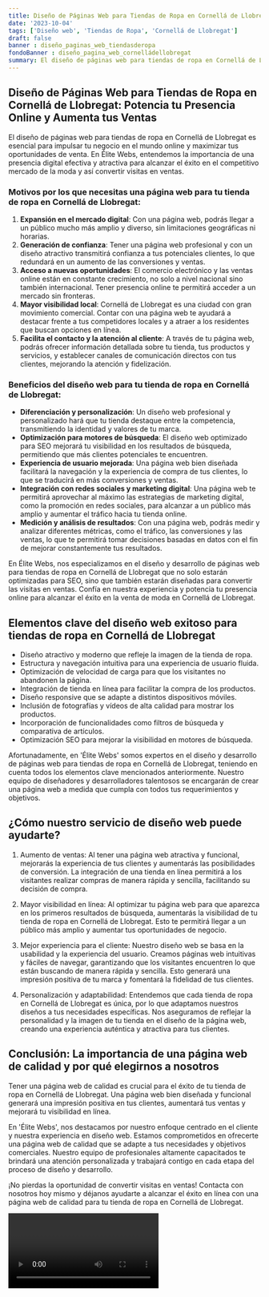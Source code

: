 ```yaml
---
title: Diseño de Páginas Web para Tiendas de Ropa en Cornellá de Llobregat
date: '2023-10-04'
tags: ['Diseño web', 'Tiendas de Ropa', 'Cornellá de Llobregat']
draft: false
banner : diseño_paginas_web_tiendasderopa
fondoBanner : diseño_pagina_web_cornelládellobregat
summary: El diseño de páginas web para tiendas de ropa en Cornellá de Llobregat es esencial para impulsar tu negocio en el mundo online y maximizar tus oportunidades de venta. En Élite Webs, entendemos la importancia de una presencia digital efectiva y atractiva para alcanzar el éxito en el competitivo mercado de la moda y así convertir visitas en ventas. 
---
```


## Diseño de Páginas Web para Tiendas de Ropa en Cornellá de Llobregat: Potencia tu Presencia Online y Aumenta tus Ventas

El diseño de páginas web para tiendas de ropa en Cornellá de Llobregat es esencial para impulsar tu negocio en el mundo online y maximizar tus oportunidades de venta. En Élite Webs, entendemos la importancia de una presencia digital efectiva y atractiva para alcanzar el éxito en el competitivo mercado de la moda y así convertir visitas en ventas. 

### Motivos por los que necesitas una página web para tu tienda de ropa en Cornellá de Llobregat:

1. **Expansión en el mercado digital**: Con una página web, podrás llegar a un público mucho más amplio y diverso, sin limitaciones geográficas ni horarias.
2. **Generación de confianza**: Tener una página web profesional y con un diseño atractivo transmitirá confianza a tus potenciales clientes, lo que redundará en un aumento de las conversiones y ventas.
3. **Acceso a nuevas oportunidades**: El comercio electrónico y las ventas online están en constante crecimiento, no solo a nivel nacional sino también internacional. Tener presencia online te permitirá acceder a un mercado sin fronteras.
4. **Mayor visibilidad local**: Cornellá de Llobregat es una ciudad con gran movimiento comercial. Contar con una página web te ayudará a destacar frente a tus competidores locales y a atraer a los residentes que buscan opciones en línea.
5. **Facilita el contacto y la atención al cliente**: A través de tu página web, podrás ofrecer información detallada sobre tu tienda, tus productos y servicios, y establecer canales de comunicación directos con tus clientes, mejorando la atención y fidelización.

### Beneficios del diseño web para tu tienda de ropa en Cornellá de Llobregat:

- **Diferenciación y personalización**: Un diseño web profesional y personalizado hará que tu tienda destaque entre la competencia, transmitiendo la identidad y valores de tu marca.
- **Optimización para motores de búsqueda**: El diseño web optimizado para SEO mejorará tu visibilidad en los resultados de búsqueda, permitiendo que más clientes potenciales te encuentren.
- **Experiencia de usuario mejorada**: Una página web bien diseñada facilitará la navegación y la experiencia de compra de tus clientes, lo que se traducirá en más conversiones y ventas.
- **Integración con redes sociales y marketing digital**: Una página web te permitirá aprovechar al máximo las estrategias de marketing digital, como la promoción en redes sociales, para alcanzar a un público más amplio y aumentar el tráfico hacia tu tienda online.
- **Medición y análisis de resultados**: Con una página web, podrás medir y analizar diferentes métricas, como el tráfico, las conversiones y las ventas, lo que te permitirá tomar decisiones basadas en datos con el fin de mejorar constantemente tus resultados.

En Élite Webs, nos especializamos en el diseño y desarrollo de páginas web para tiendas de ropa en Cornellá de Llobregat que no solo estarán optimizadas para SEO, sino que también estarán diseñadas para convertir las visitas en ventas. Confía en nuestra experiencia y potencia tu presencia online para alcanzar el éxito en la venta de moda en Cornellá de Llobregat.

<GifSeo />

<Cta />

## Elementos clave del diseño web exitoso para tiendas de ropa en Cornellá de Llobregat

- Diseño atractivo y moderno que refleje la imagen de la tienda de ropa.
- Estructura y navegación intuitiva para una experiencia de usuario fluida.
- Optimización de velocidad de carga para que los visitantes no abandonen la página.
- Integración de tienda en línea para facilitar la compra de los productos.
- Diseño responsive que se adapte a distintos dispositivos móviles.
- Inclusión de fotografías y vídeos de alta calidad para mostrar los productos.
- Incorporación de funcionalidades como filtros de búsqueda y comparativa de artículos.
- Optimización SEO para mejorar la visibilidad en motores de búsqueda.

Afortunadamente, en 'Élite Webs' somos expertos en el diseño y desarrollo de páginas web para tiendas de ropa en Cornellá de Llobregat, teniendo en cuenta todos los elementos clave mencionados anteriormente. Nuestro equipo de diseñadores y desarrolladores talentosos se encargarán de crear una página web a medida que cumpla con todos tus requerimientos y objetivos.

## ¿Cómo nuestro servicio de diseño web puede ayudarte?

1. Aumento de ventas: Al tener una página web atractiva y funcional, mejorarás la experiencia de tus clientes y aumentarás las posibilidades de conversión. La integración de una tienda en línea permitirá a los visitantes realizar compras de manera rápida y sencilla, facilitando su decisión de compra.

2. Mayor visibilidad en línea: Al optimizar tu página web para que aparezca en los primeros resultados de búsqueda, aumentarás la visibilidad de tu tienda de ropa en Cornellá de Llobregat. Esto te permitirá llegar a un público más amplio y aumentar tus oportunidades de negocio.

3. Mejor experiencia para el cliente: Nuestro diseño web se basa en la usabilidad y la experiencia del usuario. Creamos páginas web intuitivas y fáciles de navegar, garantizando que los visitantes encuentren lo que están buscando de manera rápida y sencilla. Esto generará una impresión positiva de tu marca y fomentará la fidelidad de tus clientes.

4. Personalización y adaptabilidad: Entendemos que cada tienda de ropa en Cornellá de Llobregat es única, por lo que adaptamos nuestros diseños a tus necesidades específicas. Nos aseguramos de reflejar la personalidad y la imagen de tu tienda en el diseño de la página web, creando una experiencia auténtica y atractiva para tus clientes.

## Conclusión: La importancia de una página web de calidad y por qué elegirnos a nosotros

Tener una página web de calidad es crucial para el éxito de tu tienda de ropa en Cornellá de Llobregat. Una página web bien diseñada y funcional generará una impresión positiva en tus clientes, aumentará tus ventas y mejorará tu visibilidad en línea.

En 'Élite Webs', nos destacamos por nuestro enfoque centrado en el cliente y nuestra experiencia en diseño web. Estamos comprometidos en ofrecerte una página web de calidad que se adapte a tus necesidades y objetivos comerciales. Nuestro equipo de profesionales altamente capacitados te brindará una atención personalizada y trabajará contigo en cada etapa del proceso de diseño y desarrollo.

¡No pierdas la oportunidad de convertir visitas en ventas! Contacta con nosotros hoy mismo y déjanos ayudarte a alcanzar el éxito en línea con una página web de calidad para tu tienda de ropa en Cornellá de Llobregat.

<Video />

<CtaBot job='Tiendas de Ropa' city='Cornellá de Llobregat'/>

<Gmaps query='Cornellá de Llobregat+españa+maps' />